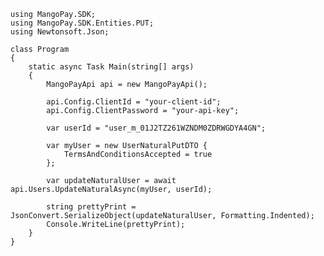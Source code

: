 ```dotnet .NET
using MangoPay.SDK;
using MangoPay.SDK.Entities.PUT;
using Newtonsoft.Json;

class Program
{
    static async Task Main(string[] args)
    {
        MangoPayApi api = new MangoPayApi();

        api.Config.ClientId = "your-client-id";
        api.Config.ClientPassword = "your-api-key";

        var userId = "user_m_01J2TZ261WZNDM0ZDRWGDYA4GN";

        var myUser = new UserNaturalPutDTO {
            TermsAndConditionsAccepted = true
        };

        var updateNaturalUser = await api.Users.UpdateNaturalAsync(myUser, userId);

        string prettyPrint = JsonConvert.SerializeObject(updateNaturalUser, Formatting.Indented);
        Console.WriteLine(prettyPrint);
    }
}
```